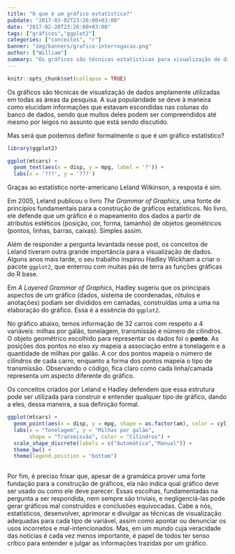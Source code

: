 ```yaml
---
title: "O que é um gráfico estatístico?"
pubdate: "2017-03-02T23:26:00+03:00"
date: "2017-02-20T23:26:00+03:00"
tags: ["gráficos","ggplot2"]
categories: ["conceitos", "r"]
banner: "img/banners/grafico-interrogacao.png"
author: ["William"]
summary: "Os gráficos são técnicas estatísticas para visualização de dados amplamente utilizados em todas as áreas da pesquisa. A sua popularidade se deve à maneira como elucidam informações que estavam escondidas nas colunas do banco de dados, sendo que muitos deles podem ser compreendidos até mesmo por leigos no assunto em questão. Mas será que podemos definir formalmente o que é um gráfico estatístico?"
---
```


```r
knitr::opts_chunk$set(collapse = TRUE)
```

Os gráficos são técnicas de visualização de dados amplamente utilizadas em todas as áreas da pesquisa. A sua popularidade se deve à maneira como elucidam informações que estavam escondidas nas colunas do banco de dados, sendo que muitos deles podem ser compreendidos até mesmo por leigos no assunto que está sendo discutido. 

Mas será que podemos definir formalmente o que é um gráfico estatístico?

```r
library(ggplot2)

ggplot(mtcars) +
  geom_text(aes(x = disp, y = mpg, label = '?')) +
  labs(x = '???', y = '???')
```

Graças ao estatístico norte-americano Leland Wilkinson, a resposta é sim.

Em 2005, Leland publicou o livro *The Grammar of Graphics*, uma fonte de princípios fundamentais para a construção de gráficos estatísticos. No livro, ele defende que um gráfico é o mapeamento dos dados a partir de atributos estéticos (posição, cor, forma, tamanho) de objetos geométricos (pontos, linhas, barras, caixas). Simples assim.

Além de responder a pergunta levantada nesse post, os conceitos de Leland tiveram outra grande importância para a visualização de dados. Alguns anos mais tarde, o seu trabalho inspirou Hadley Wickham a criar o pacote `ggplot2`, que enterrou com muitas pás de terra as funções gráficas do R base.

Em *A Layered Grammar	of Graphics*, Hadley sugeriu que os principais aspectos de um gráfico (dados, sistema de coordenadas, rótulos e anotações) podiam ser divididos em camadas, construídas uma a uma na elaboração do gráfico. Essa é a essência do `ggplot2`.

No gráfico abaixo, temos informação de 32 carros com respeito a 4 variáveis: milhas por galão, tonelagem, transmissão e número de cilindros. O objeto geométrico escolhido para representar os dados foi o **ponto**. As posições dos pontos no eixo xy mapeia a associação entre a tonelagem e a quantidade de milhas por galão. A cor dos pontos mapeia o número de cilindros de cada carro, enquanto a forma dos pontos mapeia o tipo de transmissão. Observando o código, fica claro como cada linha/camada representa um aspecto diferente do gráfico.

Os conceitos criados por Leland e Hadley defendem que essa estrutura pode ser utilizada para construir e entender qualquer tipo de gráfico, dando a eles, dessa maneira, a sua definição formal.

```r
ggplot(mtcars) +
  geom_point(aes(x = disp, y = mpg, shape = as.factor(am), color = cyl)) +
  labs(x = "Tonelagem", y = "Milhas por galão", 
       shape = "Transmissão", color = "Cilindros") +
  scale_shape_discrete(labels = c("Automática","Manual")) +
  theme_bw() +
  theme(legend.position = "bottom") 
  
```


Por fim, é preciso frisar que, apesar de a gramática prover uma forte fundação para a construção de gráficos, ela não indica qual gráfico deve ser usado ou como ele deve parecer. Essas escolhas, fundamentadas na pergunta a ser respondida, nem sempre são triviais, e negligenciá-las pode gerar gráficos mal construídos e conclusões equivocadas. Cabe a nós, estatísticos, desenvolver, aprimorar e divulgar as técnicas de visualização adequadas para cada tipo de variável, assim como apontar ou denunciar os usos incorretos e mal-intencionados. Mas, em um mundo cuja veracidade das notícias é cada vez menos importante, é papel de todos ter senso crítico para entender e julgar as informações trazidas por um gráfico.


